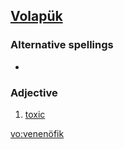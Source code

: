 ==[[Volapük]]==

===Alternative spellings===
* {{l|vo|venenoyfik}}

===Adjective===
{{infl|vo|adjective}}

# [[toxic]]

[[vo:venenöfik]]